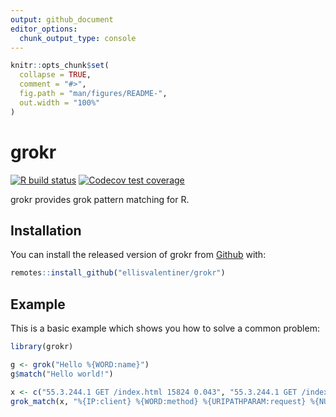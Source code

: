 ```yaml
---
output: github_document
editor_options: 
  chunk_output_type: console
---
```


<!-- README.md is generated from README.Rmd. Please edit that file -->

```r
knitr::opts_chunk$set(
  collapse = TRUE,
  comment = "#>",
  fig.path = "man/figures/README-",
  out.width = "100%"
)
```

# grokr

<!-- badges: start -->
[![R build status](https://github.com/ellisvalentiner/grokr/workflows/R-CMD-check/badge.svg)](https://github.com/ellisvalentiner/grokr/actions)
[![Codecov test coverage](https://codecov.io/gh/ellisvalentiner/grokr/branch/master/graph/badge.svg)](https://codecov.io/gh/ellisvalentiner/grokr?branch=master)
<!-- badges: end -->

grokr provides grok pattern matching for R.

## Installation

You can install the released version of grokr from [Github](https://github.com/ellisvalentiner/grokr) with:

``` r
remotes::install_github("ellisvalentiner/grokr")
```

## Example

This is a basic example which shows you how to solve a common problem:

```r
library(grokr)

g <- grok("Hello %{WORD:name}")
g$match("Hello world!")

x <- c("55.3.244.1 GET /index.html 15824 0.043", "55.3.244.1 GET /index.html 15824 0.043")
grok_match(x, "%{IP:client} %{WORD:method} %{URIPATHPARAM:request} %{NUMBER:bytes} %{NUMBER:duration}")
```
